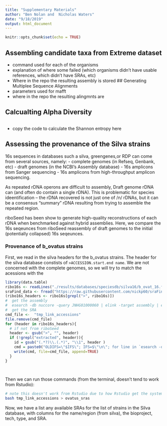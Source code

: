 ```yaml
---
title: "Supplementary Materials"
author: "Ben Nolan and  Nicholas Waters"
date: "9/18/2019"
output: html_document
---
```


```r
knitr::opts_chunk$set(echo = TRUE)
```

## Assembling candidate taxa from Extreme dataset
- command used for each of the organisms
- explanation of where some failed (which organisms didn't have usable references, which didn't have SRAs, etc)
- Where in the repo the resulting assembly is stored
## Generating Multiplee Sequence Alignments
- parameters used for mafft
- where in the repo the resulting alingmnts are

## Calcualting Alpha Diversity
```r

```
- copy the code to calculate the Shannon entropy here


## Assessing the provenance of the Silva strains
16s sequences in databases such a silva, greengenes,or RDP can come from several sources, namely:
- complete genomes (in Refseq, Genbank, etc)
- draft genomes (in the NCBI's Assembly database)
- 16s amplicons from Sanger sequencing
- 16s amplicons from high-throughput amplicon sequencing.

As repeated rDNA operons are difficult to assembly, Draft genome rDNA can (and often do contain a single rDNA).  This is problematic for species ideentification -- the rDNA recovered is not just one of /n/ rDNAs, but it can be a consensus "summary" rDNA resulting from trying to assemble the repeated region.  

riboSeed has been show to generate high-quality reconstructions of each rDNA when benchmarked against hybrid assemblies. Here, we compare the 16s seqeunces from riboSeed reassembly of draft genomes to the initial (potentially collapsed) 16s seqeunces.

### Provenance of b_ovatus strains
First, we read in the silva headers for the b_ovatus strains.  The header for the silva database constists of `>ACCESSION.start.end name`.  We are not concerned with the complete genomes, so we will try to match the acessions with the 
```r
library(data.table)
ribo16s <- readLines("./results/databases/speciesdb/silva16/b_ovat_16.fa.mafft")
sraFind_data <- fread("https://raw.githubusercontent.com/nickp60/sraFind/master/results/sraFind-All-biosample-with-SRA-hits.txt")
(ribo16s_headers <- ribo16s[grepl(">", ribo16s)])
#  get the assembly
#  esearch -db nuccore -query JNHG01000060 | elink -target assembly | esummary |xtract -pattern DocumentSummary -element AssemblyAccession
#  get the SRA
cmd_file <-  "tmp_link_accessions"
file.remove(cmd_file)
for (header in ribo16s_headers){
  # if not from riboSeed
  header <- gsub(">", "", header)
  if (!grepl("extracted", header)){
    id = gsub("(.*?)\\.(.*)", "\\1", header )
    cmd = paste0("OLDIFS=\"$IFS\"; IFS=$\"\n\"; for line in `esearch -db nuccore -query ", id, " | elink -target biosample | elink -target sra |  esummary -format runinfo -mode xml | xtract -pattern Row -element Run -element SampleName -element ScientificName -element LibraryStrategy -element LibrarySource`; do echo -e \"",   strsplit(header, split = " ")[[1]][1], "\t$line\"; done; IFS=$OLDIFS")
    write(cmd, file=cmd_file, append=TRUE)
  }
}

   
```
Then we can run those commands (from the terminal, doesn't tend to work from Rstudio):

```bash
# note this doesn't work from Rstudio due to how Rstudio get the system path.
bash tmp_link_accessions > ovatus_sras
```

Now, we have a list any available SRAs for the list of strains in the Silva database, with columns for the name/region (from silva), the bioproject, tech, type, and SRA.





